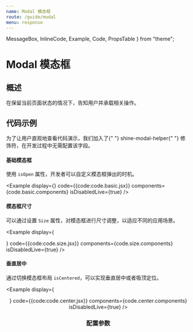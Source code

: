 ```yaml
---
name: Modal 模态框
route: /guide/modal
menu: response
---
```


  MessageBox,
  InlineCode,
  Example,
  Code,
  PropsTable
} from "theme";

# Modal 模态框
## 概述

在保留当前页面状态的情况下，告知用户并承载相关操作。

## 代码示例

<MessageBox messageType="info">
  为了让用户直观地查看代码演示，我们加入了{" "}
  <InlineCode>shine-modal-helper</InlineCode>{" "}
  修饰符，在开发过程中无需配置该字段。
</MessageBox>

#### 基础模态框
使用 `isOpen` 属性，开发者可以自定义模态框弹出的时机。

  <Example 
    display={<Basic />}
    code={{code:code.basic.jsx}}
    components={code.basic.components}
    isDisabledLive={true}
  />

#### 模态框尺寸
可以通过设置 `Size` 属性，对模态框进行尺寸调整，以适应不同的应用场景。
 
  <Example 
    display={
      <div>
        <Size size="sm" />
        <Size size="lg" />
      </div>
    }
    code={{code:code.size.jsx}}
    components={code.size.components}
    isDisabledLive={true}
  />

#### 垂直居中

通过切换模态框布局 `isCentered`，可以实现垂直居中或者吸顶定位。

  <Example 
    display={<Center />}
    code={{code:code.center.jsx}}
    components={code.center.components}
    isDisabledLive={true}
  />

### 配置参数

<PropsTable of={Modal} />
